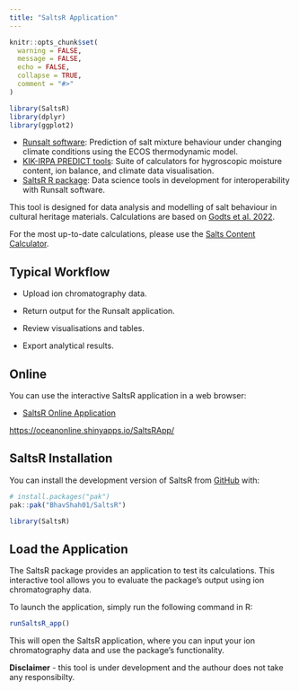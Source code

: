 ```yaml
---
title: "SaltsR Application"
---
```


```r
knitr::opts_chunk$set(
  warning = FALSE,
  message = FALSE,
  echo = FALSE,
  collapse = TRUE,
  comment = "#>"
)
```

```r
library(SaltsR)
library(dplyr)
library(ggplot2)
```


- [Runsalt software](http://science.sdf-eu.org/runsalt/): Prediction of salt mixture behaviour under changing climate conditions using the ECOS thermodynamic model.
- [KIK-IRPA PREDICT tools](https://predict.kikirpa.be/index.php/tools/): Suite of calculators for hygroscopic moisture content, ion balance, and climate data visualisation.
- [SaltsR R package](https://bhavshah01.github.io/SaltsR/): Data science tools in development for interoperability with Runsalt software.

This tool is designed for data analysis and modelling of salt behaviour in cultural heritage materials. Calculations are based on [Godts et al. 2022](https://www.nature.com/articles/s41597-022-01445-9).

For the most up-to-date calculations, please use the [Salts Content Calculator](https://predict.kikirpa.be/index.php/tools/moisture-and-salt-sample-data-analysis-tool/).

## Typical Workflow

-   Upload ion chromatography data.

-   Return output for the Runsalt application.

-   Review visualisations and tables.

-   Export analytical results.

## Online

You can use the interactive SaltsR application in a web browser:

-   [SaltsR Online Application](https://oceanonline.shinyapps.io/SaltsRApp/)

<https://oceanonline.shinyapps.io/SaltsRApp/>


## SaltsR Installation

You can install the development version of SaltsR from [GitHub](https://github.com/) with:

``` r
# install.packages("pak")
pak::pak("BhavShah01/SaltsR")
```

```r
library(SaltsR)
```

## Load the Application

The SaltsR package provides an application to test its calculations. This interactive tool allows you to evaluate the package's output using ion chromatography data.

To launch the application, simply run the following command in R:

``` r
runSaltsR_app()
```

This will open the SaltsR application, where you can input your ion chromatography data and use the package's functionality.

**Disclaimer** - this tool is under development and the authour does not take any responsibilty.
